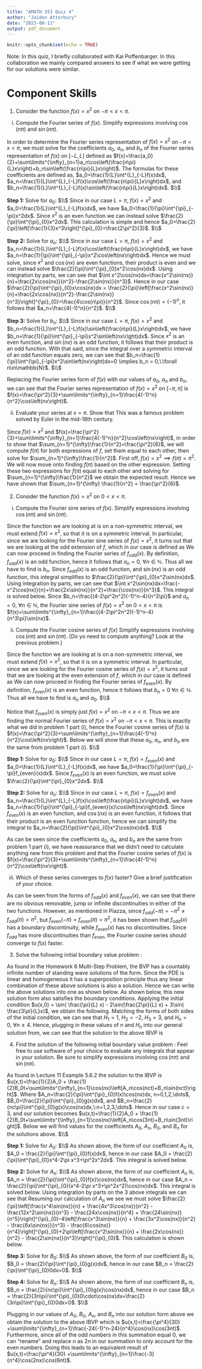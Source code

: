 ```yaml
---
title: "AMATH 353 Quiz 4"
author: "Jaiden Atterbury"
date: "2023-08-11"
output: pdf_document
---
```


```r
knitr::opts_chunk$set(echo = TRUE)
```

Note: In this quiz, I briefly collaborated with Kai Poffenbarger. In this collaboration we mainly compared answers to see if what we were getting for our solutions were similar.

# Component Skills

1. Consider the function $f(x)=x^2$ on $-\pi<x<\pi$.

  (i) Compute the Fourier series of $f(x)$. Simplify expressions involving $\cos(n\pi)$ and $\sin(n\pi)$.

In order to determine the Fourier series representation of $f(x) = x^2$ on $-\pi<x<\pi$, we must solve for the coefficients $a_0$, $a_n$, and $b_n$ of the Fourier series representation of $f(x)$ on $[-L, L]$ defined as $f(x)=\frac{a_0}{2}+\sum\limits^{\infty}_{n=1}a_n\cos\left(\frac{n\pi}{L}x\right)+b_n\sin\left(\frac{n\pi}{L}x\right)$. The formulas for these coefficients are defined as,
$a_0=\frac{1}{L}\int^{L}_{-L}f(x)dx$, $a_n=\frac{1}{L}\int^{L}_{-L}f(x)\cos\left(\frac{n\pi}{L}x\right)dx$, and  $b_n=\frac{1}{L}\int^{L}_{-L}f(x)\sin\left(\frac{n\pi}{L}x\right)dx$. $\\$

**Step 1:** Solve for $a_0$: $\\$
Since in our case $L=\pi$, $f(x)=x^2$ and $a_0=\frac{1}{L}\int^{L}_{-L}f(x)dx$, we have $a_0=\frac{1}{\pi}\int^{\pi}_{-\pi}x^2dx$. Since $x^2$ is an even function we can instead solve $\frac{2}{\pi}\int^{\pi}_{0}x^2dx$. This calculation is simple and hence $a_0=\frac{2}{\pi}\left[\frac{1}{3}x^3\right]^{\pi}_{0}=\frac{2\pi^2}{3}$. $\\$

**Step 2:** Solve for $a_n$: $\\$
Since in our case $L=\pi$, $f(x)=x^2$ and $a_n=\frac{1}{L}\int^{L}_{-L}f(x)\cos\left(\frac{n\pi}{L}x\right)dx$, we have $a_n=\frac{1}{\pi}\int^{\pi}_{-\pi}x^2\cos\left(nx\right)dx$. Hence we must solve, since $x^2$ and $\cos(nx)$ are even functions, their product is even and we can instead solve $\frac{2}{\pi}\int^{\pi}_{0}x^2\cos(nx)dx$. Using integration by parts, we can see that $\int x^2\cos(nx)dx=\frac{x^2\sin(nx)}{n}+\frac{2x\cos(nx)}{n^2}-\frac{2\sin(nx)}{n^3}$. Hence in our case $\frac{2}{\pi}\int^{\pi}_{0}x\cos(nx)dx = \frac{2}{\pi}\left[\frac{x^2\sin(nx)}{n}+\frac{2x\cos(nx)}{n^2}-\frac{2\sin(nx)}{n^3}\right]^{\pi}_{0}=\frac{4\cos(n\pi)}{n^2}$. Since $\cos(n\pi)=(-1)^n$, it follows that $a_n=\frac{4(-1)^n}{n^2}$. $\\$

**Step 3:** Solve for $b_n$: $\\$
Since in our case $L=\pi$, $f(x)=x^2$ and $b_n=\frac{1}{L}\int^{L}_{-L}f(x)\sin\left(\frac{n\pi}{L}x\right)dx$, we have $b_n=\frac{1}{\pi}\int^{\pi}_{-\pi}x^2\sin\left(nx\right)dx$. Since $x^2$ is an even function, and $\sin(nx)$ is an odd function, it follows that their product is an odd function. With that said, since the integral over a symmetric interval of an odd function equals zero, we can see that $b_n=\frac{1}{\pi}\int^{\pi}_{-\pi}x^2\sin\left(nx\right)dx=0 \implies b_n = 0,\:\forall n\in\mathbb{N}$. $\\$

Replacing the Fourier series form of $f(x)$ with our values of $a_0$, $a_n$ and $b_n$, we can see that the Fourier series representation of $f(x) = x^2$ on $[-\pi,\pi]$ is $f(x)=\frac{\pi^2}{3}+\sum\limits^{\infty}_{n=1}\frac{4(-1)^n}{n^2}\cos\left(nx\right)$.

  (ii) Evaluate your series at $x = \pi$. Show that
\begin{align*} \displaystyle 
\sum_{n=1}^{\infty} \frac{1}{n^2} &= \frac{\pi^2}{6}
\end{align*}
This was a famous problem solved by Euler in the mid-18th century.

Since $f(x)=x^2$ and $f(x)=\frac{\pi^2}{3}+\sum\limits^{\infty}_{n=1}\frac{4(-1)^n}{n^2}\cos\left(nx\right)$, in order to show that $\sum_{n=1}^{\infty}\frac{1}{n^2}=\frac{\pi^2}{6}$, we will compute $f(\pi)$ for both expressions of $f$, set them equal to each other, then solve for $\sum_{n=1}^{\infty}\frac{1}{n^2}$. First off, $f(x)=x^2\implies f(\pi)=\pi^2$. We will now move onto finding $f(\pi)$ based on the other expression.
\begin{align*}
f(\pi) &= \frac{\pi^2}{3}+\sum\limits^{\infty}_{n=1}\frac{4(-1)^n}{n^2}\cos\left(n\pi\right) \\
&= \frac{\pi^2}{3}+\sum\limits^{\infty}_{n=1}\frac{4(-1)^n}{n^2}(-1)^n \\
&= \frac{\pi^2}{3}+\sum\limits^{\infty}_{n=1}\frac{4}{n^2}
\end{align*}
Setting these two expressions for $f(\pi)$ equal to each other and solving for $\sum_{n=1}^{\infty}\frac{1}{n^2}$ we obtain the expected result.
\begin{align*}
\pi^2 &= \frac{\pi^2}{3}+\sum\limits^{\infty}_{n=1}\frac{4}{n^2} \\
\pi^2 - \frac{\pi^2}{3} &= \sum\limits^{\infty}_{n=1}\frac{4}{n^2} \\
\frac{\pi^2 - \frac{\pi^2}{3}}{4} &= \sum\limits^{\infty}_{n=1}\frac{1}{n^2} \\
\frac{2\pi^2}{12} &= \sum\limits^{\infty}_{n=1}\frac{1}{n^2} \\
\sum\limits^{\infty}_{n=1}\frac{1}{n^2} &= \frac{\pi^2}{6}
\end{align*}
Hence we have shown that $\sum_{n=1}^{\infty} \frac{1}{n^2} = \frac{\pi^2}{6}$.

2. Consider the function $f(x)=x^2$ on $0<x<\pi$.

  (i) Compute the Fourier sine series of $f(x)$. Simplify expressions involving $\cos(n\pi)$ and $\sin(n\pi)$.
  
Since the function we are looking at is on a non-symmetric interval, we must extend $f(x)=x^2$, so that it is on a symmetric interval. In particular, since we are looking for the Fourier sine series of $f(x)=x^2$, it turns out that we are looking at the odd extension of $f$, which in our case is defined as
\begin{align*}
f_{odd}(x) =
\begin{cases}
x^2 & x \in \left(0,\pi\right) \\
-x^2 & x \in \left(-\pi,0\right)
\end{cases}
\end{align*}
We can now proceed in finding the Fourier series of $f_{odd}(x)$. By definition, $f_{odd}(x)$ is an odd function, hence it follows that $a_n=0,\:\forall n\in\mathbb{N}$. Thus all we have to find is $b_n$. Since $f_{odd}(x)$ is an odd function, and $\sin(nx)$ is an odd function, this integral simplifies to $\frac{2}{\pi}\int^{\pi}_{0}x^2\sin(nx)dx$. Using integration by parts, we can see that $\int x^2\sin(nx)dx=\frac{-x^2\cos(nx)}{n}+\frac{2x\sin(nx)}{n^2}+\frac{\cos(nx)}{n^3}$. This integral is solved below.
\begin{align*}
b_n &= \frac{2}{\pi}\left[\frac{-x^2\cos(nx)}{n}+\frac{2x\sin(nx)}{n^2}+\frac{\cos(nx)}{n^3}\right]^{\pi}_{0} \\
&= \frac{-2\pi\cos(n\pi)}{n}+\frac{4\cos(n\pi)}{n^3\pi}-\frac{4}{n^3\pi} \\
&= \frac{4\cos(n\pi)-2\pi^2n^2\cos(n\pi)-4}{n^3\pi} \\
&= \frac{4(-1)^n-2\pi^2n^2(-1)^n-4}{n^3\pi} \\
&= \frac{(4-2\pi^2n^2)(-1)^n-4}{n^3\pi}
\end{align*}
Since $b_n=\frac{(4-2\pi^2n^2)(-1)^n-4}{n^3\pi}$ and $a_n=0,\:\forall n\in\mathbb{N}$, the Fourier sine series of $f(x)=x^2$ on $0<x<\pi$ is $f(x)=\sum\limits^{\infty}_{n=1}\frac{(4-2\pi^2n^2)(-1)^n-4}{n^3\pi}\sin(nx)$.

  (ii) Compute the Fourier cosine series of $f(x)$ Simplify expressions involving $\cos(n\pi)$ and $\sin(n\pi)$. (Do yo need to compute anything? Look at the previous problem.)
  
Since the function we are looking at is on a non-symmetric interval, we must extend $f(x)=x^2$, so that it is on a symmetric interval. In particular, since we are looking for the Fourier cosine series of $f(x)=x^2$, it turns out that we are looking at the even extension of $f$, which in our case is defined as
\begin{align*}
f_{even}(x) =
\begin{cases}
x^2 & x \in \left(0,\pi\right) \\
x^2 & x \in \left(-\pi,0\right)
\end{cases}
\end{align*}
We can now proceed in finding the Fourier series of $f_{even}(x)$. By definition, $f_{even}(x)$ is an even function, hence it follows that $b_n=0\:\forall n\in\mathbb{N}$. Thus all we have to find is $a_n$ and $a_0$. $\\$

Notice that $f_{even}(x)$ is simply just $f(x)=x^2$ on $-\pi<x<\pi$. Thus we are finding the normal Fourier series of $f(x)=x^2$ on $-\pi<x<\pi$. This is exactly what we did in problem 1 part (i), hence the Fourier cosine series of $f(x)$ is $f(x)=\frac{\pi^2}{3}+\sum\limits^{\infty}_{n=1}\frac{4(-1)^n}{n^2}\cos\left(nx\right)$. Below we will show that these $a_0$, $a_n$, and $b_n$ are the same from problem 1 part (i). $\\$

**Step 1:** Solve for $a_0$: $\\$
Since in our case $L=\pi$, $f(x)=f_{even}(x)$ and $a_0=\frac{1}{L}\int^{L}_{-L}f(x)dx$, we have $a_0=\frac{1}{\pi}\int^{\pi}_{-\pi}f_{even}(x)dx$. Since $f_{even}(x)$ is an even function, we must solve $\frac{2}{\pi}\int^{\pi}_{0}x^2dx$. $\\$

**Step 2:** Solve for $a_n$: $\\$
Since in our case $L=\pi$, $f(x)=f_{even}(x)$ and $a_n=\frac{1}{L}\int^{L}_{-L}f(x)\cos\left(\frac{n\pi}{L}x\right)dx$, we have $a_n=\frac{1}{\pi}\int^{\pi}_{-\pi}f_{even}(x)\cos\left(nx\right)dx$. Since $f_{even}(x)$ is an even function, and $\cos(nx)$ is an even function, it follows that their product is an even function function, hence we can simplify the integral to $a_n=\frac{2}{\pi}\int^{\pi}_{0}x^2\cos(nx)dx$. $\\$

As can be seen since the coefficients $a_0$, $a_n$, and $b_n$ are the same from problem 1 part (i), we have reassurance that we didn't need to calculate anything new from this problem and that the Fourier cosine series of $f(x)$ is $f(x)=\frac{\pi^2}{3}+\sum\limits^{\infty}_{n=1}\frac{4(-1)^n}{n^2}\cos\left(nx\right)$.
 
  (iii) Which of these series converges to $f(x)$ faster? Give a brief justification of your choice.
  
As can be seen from the forms of $f_{odd}(x)$ and $f_{even}(x)$, we can see that there are no obvious removable, jump or infinite discontinuities in either of the two functions. However, as mentioned in Piazza, since $f_{odd}(-\pi)=-\pi^2\neq f_{odd}(\pi)=\pi^2$, but $f_{even}(-\pi)=f_{even}(\pi)=\pi^2$, it has been shown that $f_{odd}(x)$ has a boundary discontinuity, while $f_{even}(x)$ has no discontinuities. Since $f_{odd}$ has more discontinuities than $f_{even}$, the Fourier cosine series should converge to $f(x)$ faster.

3. Solve the following initial boundary value problem \textit{without using Fourier series to satisfy the initial condition}:
\begin{align*}
\begin{cases} u_t = u_{xx}, \quad 0 < x < L, \\ u(0,t) = u(L,t) = 0, \\ u(x,0) = \sin( \frac{\pi}{L} x) - 2\sin(\frac{2\pi}{L} x) + 3\sin( \frac{3\pi}{L}x). \end{cases}
\end{align*}

As found in the Homework 6 Multi-Step Problem, the BVP
\begin{align*}
u_{t} &= u_{xx}, \quad 0<x<L \\
u(0,t) &= u(L,t) = 0,
\end{align*}
has a countably infinite number of standing wave solutions of the form.
\begin{align*}
u_n(x,t) &= H_n\sin\left(\frac{n\pi x}{L}\right)e^{\frac{-n^2\pi^2}{L^2}t}.
\end{align*}
Since the PDE is linear and homogeneous it has a superposition principle thus any linear combination of these above solutions is also a solution. Hence we can write the above solutions into one as shown below.
\begin{align*}
u(x,t) &= \sum\limits^{\infty}_{n=1}H_n\sin\left(\frac{n\pi x}{L}\right)e^{\frac{-n^2\pi^2}{L^2}t}
\end{align*}
As shown below, this new solution form also satisfies the boundary conditions.
\begin{align*}
u(0,t) &= \sum\limits^{\infty}_{n=1}H_n\sin\left(0\right)e^{\frac{-n^2\pi^2}{L^2}t} = 0 \\
u(L,t) &= \sum\limits^{\infty}_{n=1}H_n\sin\left(n\pi\right)e^{\frac{-n^2\pi^2}{L^2}t} = 0
\end{align*}
Applying the initial condition $u(x,0) = \sin( \frac{\pi}{L} x) - 2\sin(\frac{2\pi}{L} x) + 3\sin( \frac{3\pi}{L}x)$, we obtain the following.
\begin{align*}
\sin\left(\frac{\pi}{L} x\right) - 2\sin\left(\frac{2\pi}{L} x\right) + 3\sin\left(\frac{3\pi}{L}x\right) &= u(x,0) \\
&= \sum\limits^{\infty}_{n=1}H_n\sin\left(\frac{n\pi x}{L}\right) \\
&= H_1\sin\left(\frac{\pi x}{L}\right) + H_2\sin\left(\frac{2\pi x}{L}\right) + H_3\sin\left(\frac{3\pi x}{L}\right) + \dots
\end{align*}
Matching the forms of both sides of the initial condition, we can see that $H_1=1$, $H_2=-2$, $H_3=3$, and $H_n=0,\:\forall n\geq4$. Hence, plugging in these values of $n$ and $H_n$ into our general solution from, we can see that the solution to the above IBVP is
\begin{align*}
u(x,t) &= \sin\left(\frac{\pi x}{L}\right)e^{\frac{-\pi^2}{L^2}t}-2\sin\left(\frac{2\pi x}{L}\right)e^{\frac{-4\pi^2}{L^2}t}+3\sin\left(\frac{3\pi x}{L}\right)e^{\frac{-9\pi^2}{L^2}t}.
\end{align*}

4. Find the solution of the following initial boundary value problem \textit{using Fourier series}:
\begin{align*}
\begin{cases}
u_{tt} = 9u_{xx}, \quad 0 < x < \pi, \\
u_x(0,t) = 0 = u_x(\pi,t), \\
u(x,0) = x^2(x-\pi)^2, \\
u_t(x,0) \equiv 0.
\end{cases}
\end{align*}
Feel free to use software of your choice to evaluate any integrals that appear in your solution. Be sure to simplify expressions involving $\cos(n\pi)$ and $\sin(n\pi)$.

As found in Lecture 11 Example 5.6.2 the solution to the IBVP
\begin{align*}
\begin{cases}
u_{tt} = c^2u_{xx}, \quad 0 < x < \pi, \\
u_x(0,t) = 0 = u_x(\pi,t), \\
u(x,0) = f(x), \\
u_t(x,0) = g(x),
\end{cases}
\end{align*}
is $u(x,t)=\frac{1}{2}A_0 + \frac{1}{2}B_0t+\sum\limits^{\infty}_{n=1}\cos(nx)\left[A_n\cos(nct)+B_n\sin(nct)\right]$. Where $A_n=\frac{2}{\pi}\int^{\pi}_{0}f(x)\cos(nx)dx, n=0,1,2,\dots$, $B_0=\frac{2}{\pi}\int^{\pi}_{0}g(x)dx$, and $B_n=\frac{2}{nc\pi}\int^{\pi}_{0}g(x)\cos(nx)dx,\:n=1,2,3,\dots$. Hence in our case $c=3$, and our solution becomes $u(x,t)=\frac{1}{2}A_0 + \frac{1}{2}B_0t+\sum\limits^{\infty}_{n=1}\cos(nx)\left[A_n\cos(3nt)+B_n\sin(3nt)\right]$. Below we will find values for the coefficients $A_0$, $A_n$, $B_0$, and $B_n$ for the solutions above. $\\$

**Step 1:** Solve for $A_0$: $\\$
As shown above, the form of our coefficient $A_0$ is, $A_0 = \frac{2}{\pi}\int^{\pi}_{0}f(x)dx$, hence in our case $A_0 = \frac{2}{\pi}\int^{\pi}_{0}x^4-2\pi x^3+\pi^2x^2dx$. This integral is solved below.
\begin{align*}
A_0 &= \frac{2}{\pi}\int^{\pi}_{0}x^4-2\pi x^3+\pi^2x^2dx \\
&= \frac{2}{\pi}\left[\frac{x^5}{5}-\frac{\pi x^4}{2}+\frac{\pi^2x^3}{3}\right]^{\pi}_{0} \\
&= \frac{2}{\pi}\left[\frac{\pi^5}{5}-\frac{\pi^5}{2}+\frac{\pi^5}{3}\right] \\
&= \frac{2}{\pi}\left[\frac{\pi^5}{30}\right] \\
&= \frac{\pi^4}{15}
\end{align*}

**Step 2:** Solve for $A_n$: $\\$
As shown above, the form of our coefficient $A_n$ is, $A_n = \frac{2}{\pi}\int^{\pi}_{0}f(x)\cos(nx)dx$, hence in our case $A_n = \frac{2}{\pi}\int^{\pi}_{0}(x^4-2\pi x^3+\pi^2x^2)\cos(nx)dx$. This integral is solved below.
\begin{align*}
A_n &= \frac{2}{\pi}\int^{\pi}_{0}(x^4-2\pi x^3+\pi^2x^2)\cos(nx)dx \\
&= \frac{2}{\pi}\int^{\pi}_{0}x^4\cos(nx)dx-4\int^{\pi}_{0}x^3\cos(nx)dx+2\pi\int^{\pi}_{0}x^2\cos(nx)dx
\end{align*}
Using integration by parts on the 3 above integrals we can see that
\begin{align*}
\int x^4\cos(nx)dx &= \frac{x^4\sin(nx)}{n} + \frac{4x^3\cos(nx)}{n^2} - \frac{12x^2\sin(nx)}{n^3} - \frac{24x\cos(nx)}{n^4} + \frac{24\sin(nx)}{n^5} \\
\int x^3\cos(nx)dx &= \frac{x^3\sin(nx)}{n} + \frac{3x^2\cos(nx)}{n^2} - \frac{6x\sin(nx)}{n^3} - \frac{6\cos(nx)}{n^4} \\
\int x^2\cos(nx)dx &= \frac{x^2\sin(nx)}{n} + \frac{2x\cos(nx)}{n^2} - \frac{2\sin(nx)}{n^3} \\
\end{align*}
Resuming our calculation of $A_n$ we see we must solve $\frac{2}{\pi}\left[\frac{x^4\sin(nx)}{n} + \frac{4x^3\cos(nx)}{n^2} - \frac{12x^2\sin(nx)}{n^3} - \frac{24x\cos(nx)}{n^4} + \frac{24\sin(nx)}{n^5}\right]^{\pi}_{0}-4\left[\frac{x^3\sin(nx)}{n} + \frac{3x^2\cos(nx)}{n^2} - \frac{6x\sin(nx)}{n^3} - \frac{6\cos(nx)}{n^4}\right]^{\pi}_{0}+2\pi\left[\frac{x^2\sin(nx)}{n} + \frac{2x\cos(nx)}{n^2} - \frac{2\sin(nx)}{n^3}\right]^{\pi}_{0}$. This calculation is shown below.
\begin{align*}
A_n &= \frac{8\pi^2\cos(n\pi)}{n^2}-\frac{48\cos(n\pi)}{n^4}-\frac{12\pi^2\cos(n\pi)}{n^2}+\frac{24\cos(n\pi)}{n^4}-\frac{24}{n^4}+\frac{4\pi^2\cos(n\pi)}{n^2} \\
&= \frac{-24\cos(n\pi)}{n^4}-\frac{24}{n^4} \\
&= \frac{-24(-1)^n-24}{n^4}
\end{align*}

**Step 3:** Solve for $B_0$: $\\$
As shown above, the form of our coefficient $B_0$ is, $B_0 = \frac{2}{\pi}\int^{\pi}_{0}g(x)dx$, hence in our case $B_n = \frac{2}{\pi}\int^{\pi}_{0}0dx=0$. $\\$

**Step 4:** Solve for $B_n$: $\\$
As shown above, the form of our coefficient $B_n$ is, $B_n = \frac{2}{nc\pi}\int^{\pi}_{0}g(x)\cos(nx)dx$, hence in our case $B_n = \frac{2}{3n\pi}\int^{\pi}_{0}0\cdot\cos(nx)dx=\frac{2}{3n\pi}\int^{\pi}_{0}0dx=0$. $\\$

Plugging in our values of $A_0$, $B_0$, $A_n$, and $B_n$ into our solution form above we obtain the solution to the above IBVP which is $u(x,t)=\frac{\pi^4}{30} +\sum\limits^{\infty}_{n=1}\frac{-24(-1)^n-24}{n^4}\cos(nx)\cos(3nt)$. Furthermore, since all of the odd numbers in this summation equal $0$, we can "rename" and replace $n$ as $2n$ in our summation to only account for the even numbers. Doing this leads to an equivalent result of $u(x,t)=\frac{\pi^4}{30} +\sum\limits^{\infty}_{n=1}\frac{-3}{n^4}\cos(2nx)\cos(6nt)$.
